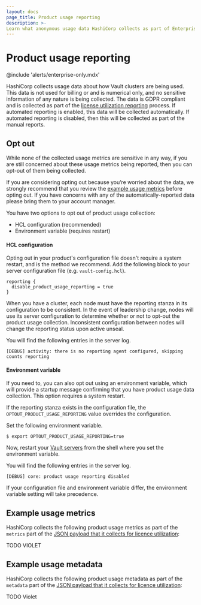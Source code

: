 ```yaml
---
layout: docs
page_title: Product usage reporting
description: >-
Learn what anonymous usage data HashiCorp collects as part of Enterprise utilization reporting. Enable or disable collection.
---
```


# Product usage reporting

@include 'alerts/enterprise-only.mdx'

HashiCorp collects usage data about how Vault clusters are being used. This data is not
used for billing or and is numerical only, and no sensitive information of
any nature is being collected. The data is GDPR compliant and is collected as part of
the [license utilization reporting](https://developer.hashicorp.com/vault/docs/enterprise/license/utilization-reporting)
process. If automated reporting is enabled, this data will be collected automatically.
If automated reporting is disabled, then this will be collected as part of the manual reports.

## Opt out

While none of the collected usage metrics are sensitive in any way, if you are still concerned
about these usage metrics being reported, then you can opt-out of them being collected.

If you are considering opting out because you’re worried about the data, we
strongly recommend that you review the [example usage metrics](#example-usage-metrics)
before opting out. If you have concerns with any of the automatically-reported
data please bring them to your account manager.

You have two options to opt out of product usage collection:

- HCL configuration (recommended)
- Environment variable (requires restart)


#### HCL configuration

Opting out in your product's configuration file doesn't require a system
restart, and is the method we recommend. Add the following block to your server
configuration file (e.g. `vault-config.hcl`).

```hcl
reporting {
  disable_product_usage_reporting = true
}
```

<Warning>

  When you have a cluster, each node must have the reporting stanza in its
  configuration to be consistent. In the event of leadership change, nodes will
  use its server configuration to determine whether or not to opt-out the
  product usage collection. Inconsistent configuration between nodes will change the
  reporting status upon active unseal.

</Warning>


You will find the following entries in the server log.

<CodeBlockConfig hideClipboard>

  ```
  [DEBUG] activity: there is no reporting agent configured, skipping counts reporting
  ```

</CodeBlockConfig>

#### Environment variable

If you need to, you can also opt out using an environment variable, which will
provide a startup message confirming that you have product usage data collection.
This option requires a system restart.

<Note>

  If the reporting stanza exists in the configuration file, the
  `OPTOUT_PRODUCT_USAGE_REPORTING` value overrides the configuration.

</Note>

Set the following environment variable.

```shell-session
$ export OPTOUT_PRODUCT_USAGE_REPORTING=true
```

Now, restart your [Vault servers](/vault/docs/commands/server) from the shell
where you set the environment variable.

You will find the following entries in the server log.

<CodeBlockConfig hideClipboard>

  ```
  [DEBUG] core: product usage reporting disabled
  ```

</CodeBlockConfig>

If your configuration file and environment variable differ, the environment
variable setting will take precedence.

## Example usage metrics

HashiCorp collects the following product usage metrics as part of the `metrics` part of the
[JSON payload that it collects for licence utilization](https://developer.hashicorp.com/vault/docs/enterprise/license/utilization-reporting#example-payloads):

TODO VIOLET

## Example usage metadata

HashiCorp collects the following product usage metadata as part of the `metadata` part of the
[JSON payload that it collects for licence utilization](https://developer.hashicorp.com/vault/docs/enterprise/license/utilization-reporting#example-payloads):

TODO Violet
